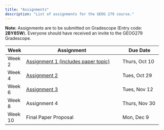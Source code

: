 ```yaml
---
title: "Assignments"
description: "List of assignments for the GEOG 279 course."
---
```


**Note:** Assignments are to be submitted on Gradescope (Entry code: **2BY85W**). Everyone should have received an invite to the GEOG279 Gradescope.

| **Week** | **Assignment**                                   | **Due Date**       |
|----------|-------------------------------------------------|--------------------|
| Week 2   | [Assignment 1 (includes paper topic)](https://colab.research.google.com/drive/1SaXpt9wymm00qbPZevf4sHnS0h4RNP-B?usp=sharing) | Thurs, Oct 10      |
| Week 4   | [Assignment 2](https://colab.research.google.com/drive/1qe7KkR5VX4ByQURT8JEGJZQhRzSr5rdT?usp=sharing)                                     | Tues, Oct 29      |
| Week 6   | [Assignment 3](https://colab.research.google.com/drive/15X79Y4QTRdeXTVVapthpGOS8_dzFw3-j?usp=sharing)                                     | Tues, Nov 12       |
| Week 8   | Assignment 4                                     | Thurs, Nov 30      |
| Week 10  | Final Paper Proposal                             | Mon, Dec 9         |